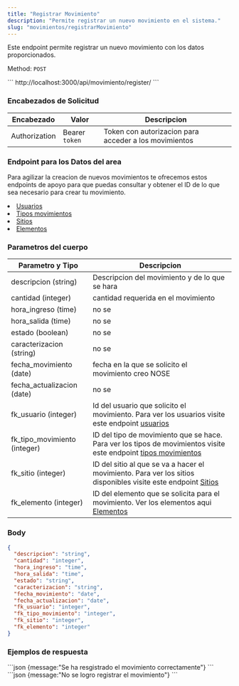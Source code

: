 ```yaml
---
title: "Registrar Movimiento"
description: "Permite registrar un nuevo movimiento en el sistema."
slug: "movimientos/registrarMovimiento"
---
```


Este endpoint permite registrar un nuevo movimiento con los datos proporcionados.

Method: `POST`

<Tabs>
  <TabItem label="Endpoint">
  ```
  http://localhost:3000/api/movimiento/register/
  ```
  </TabItem>
</Tabs>

<h3>Encabezados de Solicitud</h3>

| Encabezado | Valor | Descripcion
|----------|-------| -------
| Authorization |  Bearer `token` | Token con autorizacion para acceder a los movimientos

<h3>Endpoint para los Datos del area</h3>

Para agilizar la creacion de nuevos movimientos te ofrecemos estos endpoints de apoyo para que puedas consultar y obtener el ID de lo que sea necesario para crear tu movimiento.
<li><a href="/usuarios/listarUsuarios">Usuarios</a></li>
<li><a href="/tipos-movimiento/listarTipoMovimiento">Tipos movimientos</a></li>
<li><a href="/sitios/listarSitios">Sitios</a></li>
<li><a href="/elementos/listarElementos">Elementos</a></li>

<h3>Parametros del cuerpo</h3>

| Parametro y Tipo | Descripcion
|----------|--------
| descripcion (string) | Descripcion del movimiento y de lo que se hara
| cantidad (integer) | cantidad requerida en el movimiento
| hora_ingreso (time) | no se
| hora_salida (time) | no se 
| estado (boolean) | no se 
| caracterizacion (string) | no se
| fecha_movimiento (date) | fecha en la que se solicito el movimiento creo NOSE
| fecha_actualizacion (date) | no se
| fk_usuario (integer) | Id del usuario que solicito el movimiento. Para ver los usuarios visite este endpoint <a href="/usuarios/listarUsuarios">usuarios</a>
| fk_tipo_movimiento (integer) | ID del tipo de movimiento que se hace. Para ver los tipos de movimientos visite este endpoint <a href="/tipos-movimiento/listarTipoMovimiento">tipos movimientos</a>
| fk_sitio (integer) | ID del sitio al que se va a hacer el movimiento. Para ver los sitios disponibles visite este endpoint <a href="/sitios/listarSitios">Sitios</a>
| fk_elemento (integer) | ID del elemento que se solicita para el movimiento. Ver los elementos aqui <a href="/elementos/listarElementos">Elementos</a>

### Body

```json
{
  "descripcion": "string",
  "cantidad": "integer",
  "hora_ingreso": "time",
  "hora_salida": "time",
  "estado": "string",
  "caracterizacion": "string",
  "fecha_movimiento": "date",
  "fecha_actualizacion": "date",
  "fk_usuario": "integer",
  "fk_tipo_movimiento": "integer",
  "fk_sitio": "integer",
  "fk_elemento": "integer"
}
```

<h3>Ejemplos de respuesta</h3>

<Tabs>
  <TabItem label="Status 201">
  ```json
  {message:"Se ha resgistrado el movimiento correctamente"}
  ```
  </TabItem>

  <TabItem label="Status 400">
  ```json
  {message:"No se logro registrar el movimiento"}
  ```
  </TabItem>
</Tabs>